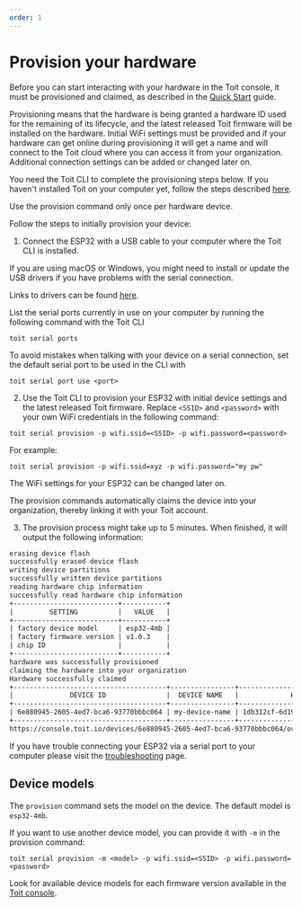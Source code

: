 ```yaml
---
order: 1
---
```


# Provision your hardware

Before you can start interacting with your hardware in the Toit console, it must be provisioned and claimed, 
as described in the [Quick Start](../../quick_start) guide.

Provisioning means that the hardware is being granted a hardware ID used for the remaining of its lifecycle, 
and the latest released Toit firmware will be installed on the hardware. Initial WiFi settings must be provided and 
if your hardware can get online during provisioning it will get a name and will connect to the Toit cloud where you 
can access it from your organization. 
Additional connection settings can be added or changed later on.

You need the Toit CLI to complete the provisioning steps below. 
If you haven't installed Toit on your computer yet, follow the steps described [here](../../installation).

<Note type="warning">

Use the provision command only once per hardware device.

</Note>

Follow the steps to initially provision your device:

1. Connect the ESP32 with a USB cable to your computer where the Toit CLI is installed.

<Note type="warning" title="Install drivers!">

If you are using macOS or Windows, you might need to install or update the USB drivers if you have problems with the serial connection. 

Links to drivers can be found [here](../serialport#install-drivers).

</Note>

List the serial ports currently in use on your computer by running the following command with the Toit CLI

```shell
toit serial ports
```

To avoid mistakes when talking with your device on a serial connection, set the default serial port to be used in the CLI with

```shell
toit serial port use <port>
```

2. Use the Toit CLI to provision your ESP32 with initial device settings and the latest released Toit firmware.
Replace `<SSID>` and `<password>` with your own WiFi credentials in the following command:

```shell
toit serial provision -p wifi.ssid=<SSID> -p wifi.password=<password>
```
For example:
```shell
toit serial provision -p wifi.ssid=xyz -p wifi.password="my pw"
```

  The WiFi settings for your ESP32 can be changed later on.

  The provision commands automatically claims the device into your organization,
  thereby linking it with your Toit account.

3. The provision process might take up to 5 minutes. When finished, it will output the following information:

```txt
erasing device flash
successfully erased device flash
writing device partitions
successfully written device partitions
reading hardware chip information
successfully read hardware chip information
+--------------------------+-----------+
|         SETTING          |   VALUE   |
+--------------------------+-----------+
| factory device model     | esp32-4mb |
| factory firmware version | v1.0.3    |
| chip ID                  |           |
+--------------------------+-----------+
hardware was successfully provisioned
claiming the hardware into your organization
Hardware successfully claimed
+--------------------------------------+----------------+--------------------------------------+
|              DEVICE ID               |  DEVICE NAME   |             HARDWARE ID              |
+--------------------------------------+----------------+--------------------------------------+
| 6e880945-2605-4ed7-bca6-93770bbbc064 | my-device-name | 1db312cf-6d19-4c16-84d7-6b7f32b36da1 |
+--------------------------------------+----------------+--------------------------------------+
https://console.toit.io/devices/6e880945-2605-4ed7-bca6-93770bbbc064/overview
```

<Note title="Troubleshooting">

If you have trouble connecting your ESP32 via a serial port to your computer please visit the [troubleshooting](../serialport) page.

</Note>

## Device models

The `provision` command sets the model on the device. The default model is `esp32-4mb`.

If you want to use another device model, you can provide it with `-m` in the provision command:

```shell
toit serial provision -m <model> -p wifi.ssid=<SSID> -p wifi.password=<password>
```

Look for available device models for each firmware version available in the
[Toit console](https://console.toit.io/organization/firmware).
